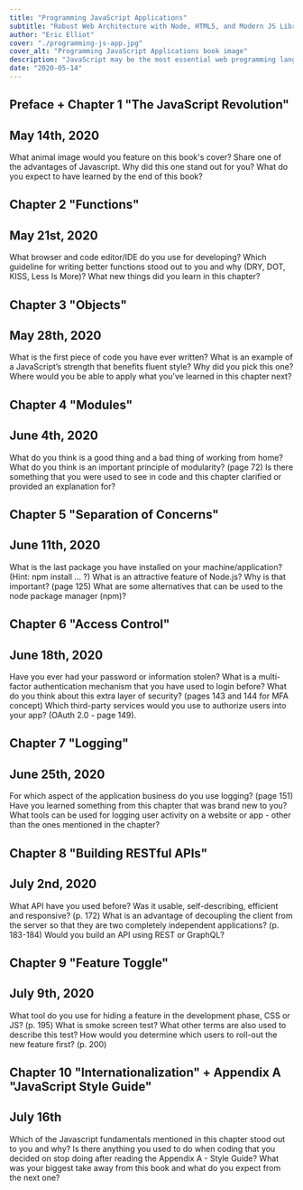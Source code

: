 ```yaml
---
title: "Programming JavaScript Applications"
subtitle: "Robust Web Architecture with Node, HTML5, and Modern JS Libraries"
author: "Eric Elliot"
cover: "./programming-js-app.jpg"
cover_alt: "Programming JavaScript Applications book image"
description: "JavaScript may be the most essential web programming language, but in the real world, JavaScript applications often break when you make changes. With this book, author Eric Elliott shows you how to add client- and server-side features to a large JavaScript application without negatively affecting the rest of your code."
date: "2020-05-14"
---
```


## Preface + Chapter 1 "The JavaScript Revolution"

## May 14th, 2020

What animal image would you feature on this book's cover?
Share one of the advantages of Javascript. Why did this one stand out for you?
What do you expect to have learned by the end of this book?

## Chapter 2 "Functions"

## May 21st, 2020

What browser and code editor/IDE do you use for developing?
Which guideline for writing better functions stood out to you and why (DRY, DOT, KISS, Less Is More)?
What new things did you learn in this chapter?

## Chapter 3 "Objects"

## May 28th, 2020

What is the first piece of code you have ever written?
What is an example of a JavaScript’s strength that benefits fluent style? Why did you pick this one?
Where would you be able to apply what you’ve learned in this chapter next?

## Chapter 4 "Modules"

## June 4th, 2020

What do you think is a good thing and a bad thing of working from home?
What do you think is an important principle of modularity? (page 72)
Is there something that you were used to see in code and this chapter clarified or provided an explanation for?

## Chapter 5 "Separation of Concerns"

## June 11th, 2020

What is the last package you have installed on your machine/application? (Hint: npm install ... ?)
What is an attractive feature of Node.js? Why is that important? (page 125)
What are some alternatives that can be used to the node package manager (npm)?

## Chapter 6 "Access Control"

## June 18th, 2020

Have you ever had your password or information stolen?
What is a multi-factor authentication mechanism that you have used to login before? What do you think about this extra layer of security? (pages 143 and 144 for MFA concept)
Which third-party services would you use to authorize users into your app? (OAuth 2.0 - page 149).

## Chapter 7 "Logging"

## June 25th, 2020

For which aspect of the application business do you use logging? (page 151)
Have you learned something from this chapter that was brand new to you?
What tools can be used for logging user activity on a website or app - other than the ones mentioned in the chapter?

## Chapter 8 "Building RESTful APIs"

## July 2nd, 2020

What API have you used before? Was it usable, self-describing, efficient and responsive? (p. 172)
What is an advantage of decoupling the client from the server so that they are two completely independent applications? (p. 183-184)
Would you build an API using REST or GraphQL?

## Chapter 9 "Feature Toggle"

## July 9th, 2020

What tool do you use for hiding a feature in the development phase, CSS or JS? (p. 195)
What is smoke screen test? What other terms are also used to describe this test?
How would you determine which users to roll-out the new feature first? (p. 200)

## Chapter 10 "Internationalization" + Appendix A "JavaScript Style Guide"

## July 16th

Which of the Javascript fundamentals mentioned in this chapter stood out to you and why?
Is there anything you used to do when coding that you decided on stop doing after reading the Appendix A - Style Guide?
What was your biggest take away from this book and what do you expect from the next one?
